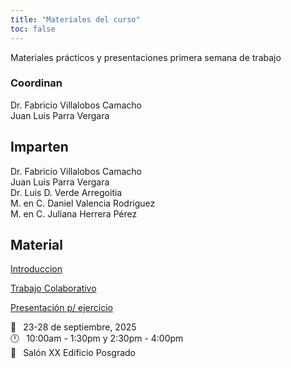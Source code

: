 ```yaml
---
title: "Materiales del curso"
toc: false
---
```


Materiales prácticos y presentaciones primera semana de trabajo

### Coordinan

Dr. Fabricio Villalobos Camacho\
Juan Luis Parra Vergara

## Imparten
Dr. Fabricio Villalobos Camacho\
Juan Luis Parra Vergara\
Dr. Luis D. Verde Arregoitia\
M. en C. Daniel Valencia Rodriguez\
M. en C. Juliana Herrera Pérez\


## Material

[Introduccion](ppts/gitclass.qmd){.external target="_blank"}

[Trabajo Colaborativo](ppts/collabLD.qmd){.external target="_blank"}

[Presentación p/ ejercicio](ppts/maevo2025.qmd){.external target="_blank"}


[📆  23-28 de septiembre, 2025]{.code}\
[🕛  10:00am - 1:30pm y 2:30pm - 4:00pm]{.code}\
[🏨  Salón XX Edificio Posgrado]{.code}\
